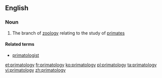 ==English==

===Noun===
{{wikipedia}}
{{en-noun|-}}

#{{zoology}} The branch of [[zoology]] relating to the study of [[primate]]s

====Related terms====
*[[primatologist]]

[[et:primatology]]
[[fr:primatology]]
[[ko:primatology]]
[[pl:primatology]]
[[ta:primatology]]
[[vi:primatology]]
[[zh:primatology]]